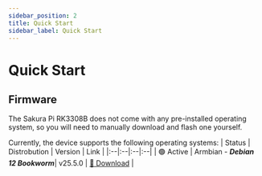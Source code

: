 ```yaml
---
sidebar_position: 2
title: Quick Start
sidebar_label: Quick Start
---
```


# Quick Start

## Firmware
The Sakura Pi RK3308B does not come with any pre-installed operating system, so you will need to manually download and flash one yourself.

Currently, the device supports the following operating systems:
| Status | Distrobution | Version | Link |
|:--|:--|:--|:--|
| 🟢 Active  | Armbian - _**Debian 12 Bookworm**_| v25.5.0 | [🔗 Download](https://dl.armbian.com/sakurapi-rk3308b/Bookworm_current_minimal) |


<FlashingGuide />
